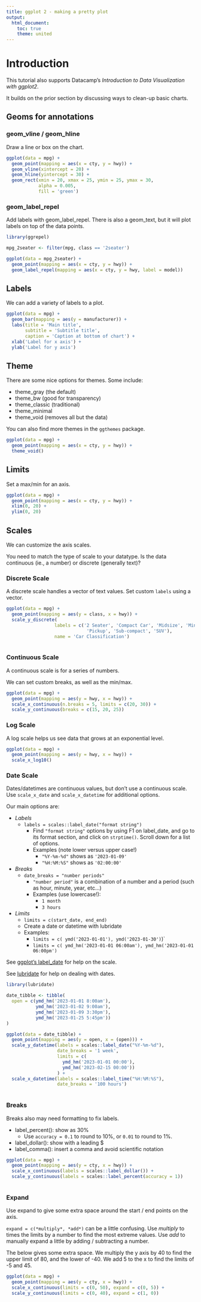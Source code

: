 ```yaml
---
title: ggplot 2 - making a pretty plot
output: 
  html_document:
    toc: true
    theme: united
---
```


# Introduction

This tutorial also supports Datacamp's *Introduction to Data Visualization with ggplot2*.

It builds on the prior section by discussing ways to clean-up basic charts.

## Geoms for annotations

### geom_vline / geom_hline

Draw a line or box on the chart.

```r
ggplot(data = mpg) +
  geom_point(mapping = aes(x = cty, y = hwy)) +
  geom_vline(xintercept = 20) +
  geom_hline(yintercept = 30) +
  geom_rect(xmin = 20, xmax = 25, ymin = 25, ymax = 30,
            alpha = 0.005,
            fill = 'green')

```


### geom_label_repel

Add labels with geom_label_repel. There is also a geom_text, but it will
plot labels on top of the data points.

```r
library(ggrepel)

mpg_2seater <- filter(mpg, class == '2seater')

ggplot(data = mpg_2seater) +
  geom_point(mapping = aes(x = cty, y = hwy)) +
  geom_label_repel(mapping = aes(x = cty, y = hwy, label = model))

```




## Labels

We can add a variety of labels to a plot.

```r

ggplot(data = mpg) +
  geom_bar(mapping = aes(y = manufacturer)) +
  labs(title = 'Main title',
       subtitle = 'Subtitle title',
       caption = 'Caption at bottom of chart') +
  xlab('Label for x axis') +
  ylab('Label for y axis')

```


## Theme

There are some nice options for themes. Some include: 

- theme_gray (the default)
- theme_bw (good for transparency)
- theme_classic (traditional)
- theme_minimal 
- theme_void (removes all but the data)

You can also find more themes in the `ggthemes` package.

```r
ggplot(data = mpg) +
  geom_point(mapping = aes(x = cty, y = hwy)) +
  theme_void()
```

## Limits

Set a max/min for an axis.

```r

ggplot(data = mpg) +
  geom_point(mapping = aes(x = cty, y = hwy)) +
  xlim(0, 20) +
  ylim(0, 20) 
```

## Scales {.tabset}

We can customize the axis scales.

You need to match the type of scale to your datatype. Is the data 
continuous (ie., a number) or discrete (generally text)?

### Discrete Scale

A discrete scale handles a vector of text values.
Set custom `labels` using a vector.

```r

ggplot(data = mpg) +
  geom_point(mapping = aes(y = class, x = hwy)) +
  scale_y_discrete(
                  labels = c('2 Seater', 'Compact Car', 'Midsize', 'Minivan', 
                              'Pickup', 'Sub-compact', 'SUV'),
                  name = 'Car Classification')
  
```

### Continuous Scale

A continuous scale is for a series of numbers.

We can set custom breaks, as well as the min/max.

```r

ggplot(data = mpg) +
  geom_point(mapping = aes(y = hwy, x = hwy)) +
  scale_x_continuous(n.breaks = 5, limits = c(20, 30)) +
  scale_y_continuous(breaks = c(15, 20, 25))
```


### Log  Scale

A log scale helps us see data that grows at an exponential level.

```r

ggplot(data = mpg) +
  geom_point(mapping = aes(y = hwy, x = hwy)) +
  scale_x_log10()
```


### Date Scale

Dates/datetimes are continuous values, but don't use a continuous scale. Use `scale_x_date` and `scale_x_datetime` for additional options.


Our main options are:

- *Labels*
   - `labels = scales::label_date("format string")`
     - Find `"format string"` options by using F1 on label_date, and go to its format section, and click on `strptime()`. Scroll down for a list of options.
     - Examples (note lower versus upper case!)
       - `"%Y-%m-%d"` shows as `'2023-01-09'`
       - `"%H:%M:%S"` shows as `'02:00:00'`
- *Breaks* 
   - `date_breaks = "number periods"`
     - `"number period"` is a combination of a number and a period (such as hour, minute, year, etc...)
     - Examples (use lowercase!): 
       - `1 month` 
       - `3 hours`
- *Limits*
  - `limits = c(start_date, end_end)`
  - Create a date or datetime with lubridate
  - Examples:
    - `limits = c( ymd('2023-01-01'), ymd('2023-01-30')`)`
    - `limits = c( ymd_hm('2023-01-01 06:00am'), ymd_hm('2023-01-01 06:00pm')`


See [ggplot's label_date](https://scales.r-lib.org/reference/label_date.html) for help on the scale.

See [lubridate](https://lubridate.tidyverse.org/) for help on dealing with dates.



```r
library(lubridate)

date_tibble <- tibble(
  open = c(ymd_hm('2023-01-01 8:00am'), 
           ymd_hm('2023-01-02 9:00am'), 
           ymd_hm('2023-01-09 3:30pm'), 
           ymd_hm('2023-01-25 5:45pm'))
)

ggplot(data = date_tibble) +
  geom_point(mapping = aes(y = open, x = (open))) +
  scale_y_datetime(labels = scales::label_date("%Y-%m-%d"), 
                   date_breaks = '1 week',
                   limits = c(
                     ymd_hm('2023-01-01 00:00'), 
                     ymd_hm('2023-02-15 00:00'))
                   ) +
  scale_x_datetime(labels = scales::label_time("%H:%M:%S"), 
                   date_breaks = '100 hours')
  
```



### Breaks

Breaks also may need formatting to fix labels. 

- label_percent(): show as 30%
  - Use `accuracy = 0.1` to round to 10%, or `0.01` to round to 1%.
- label_dollar(): show with a leading $
- label_comma(): insert a comma and avoid scientific notation

```r

ggplot(data = mpg) +
  geom_point(mapping = aes(y = cty, x = hwy)) +
  scale_x_continuous(labels = scales::label_dollar()) +
  scale_y_continuous(labels = scales::label_percent(accuracy = 1))
  
```

### Expand

Use expand to give some extra space around the start / end points on the axis. 

`expand = c(*multiply*, *add*)` can be a little confusing. Use *multiply* to times the limits by a number to find the most extreme values. Use *add* to manually expand a little by adding / subtracting a number.

The below gives some extra space. We multiply the y axis by 40 to find the upper limit of 80, and the lower of -40. We add 5 to the x to find the limits of -5 and 45.

```r

ggplot(data = mpg) +
  geom_point(mapping = aes(y = cty, x = hwy)) +
  scale_x_continuous(limits = c(0, 50), expand = c(0, 5)) +
  scale_y_continuous(limits = c(0, 40), expand = c(1, 0))
  
```
